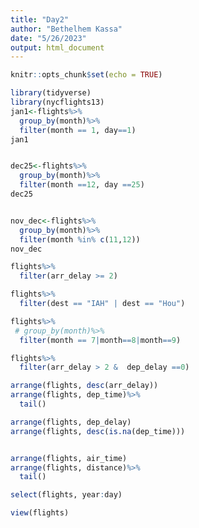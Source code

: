 ---
title: "Day2"
author: "Bethelhem Kassa"
date: "5/26/2023"
output: html_document
---

```{r setup, include=FALSE}
knitr::opts_chunk$set(echo = TRUE)
```

```{r}
library(tidyverse)
library(nycflights13)
jan1<-flights%>%
  group_by(month)%>%
  filter(month == 1, day==1)
jan1


dec25<-flights%>%
  group_by(month)%>%
  filter(month ==12, day ==25)
dec25 


nov_dec<-flights%>%
  group_by(month)%>%
  filter(month %in% c(11,12))
nov_dec
```
```{r}
flights%>%
  filter(arr_delay >= 2)

flights%>%
  filter(dest == "IAH" | dest == "Hou")

flights%>%
 # group_by(month)%>%
  filter(month == 7|month==8|month==9)

flights%>%
  filter(arr_delay > 2 &  dep_delay ==0)
```
```{r}
arrange(flights, desc(arr_delay))
arrange(flights, dep_time)%>%
  tail()

arrange(flights, dep_delay)
arrange(flights, desc(is.na(dep_time)))     


arrange(flights, air_time)
arrange(flights, distance)%>%
  tail()
```
```{r}
select(flights, year:day)

view(flights)
```

